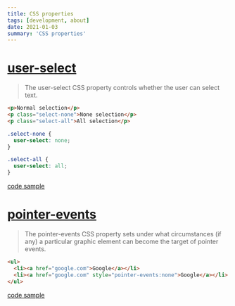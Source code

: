 ```yaml
---
title: CSS properties
tags: [development, about]
date: 2021-01-03
summary: 'CSS properties'
---
```


# [user-select](https://developer.mozilla.org/en-US/docs/Web/CSS/user-select)

> The user-select CSS property controls whether the user can select text.

```html
<p>Normal selection</p>
<p class="select-none">None selection</p>
<p class="select-all">All selection</p>
```

```css
.select-none {
  user-select: none;
}

.select-all {
  user-select: all;
}
```

[code sample](https://codesandbox.io/s/use-select-lp7u9)

# [pointer-events](https://developer.mozilla.org/en-US/docs/Web/CSS/pointer-events)

> The pointer-events CSS property sets under what circumstances (if any) a particular graphic element can become the target of pointer events.

```html
<ul>
  <li><a href="google.com">Google</a></li>
  <li><a href="google.com" style="pointer-events:none">Google</a></li>
</ul>
```

[code sample](https://codesandbox.io/s/point-events-6gp7x?file=/index.html)
